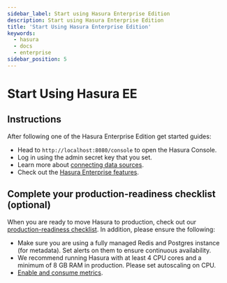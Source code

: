 ```yaml
---
sidebar_label: Start using Hasura Enterprise Edition
description: Start using Hasura Enterprise Edition
title: 'Start Using Hasura Enterprise Edition'
keywords:
  - hasura
  - docs
  - enterprise
sidebar_position: 5
---
```



# Start Using Hasura EE

<ProductBadge self />

## Instructions

After following one of the Hasura Enterprise Edition get started guides:

- Head to `http://localhost:8080/console` to open the Hasura Console.
- Log in using the admin secret key that you set.
- Learn more about [connecting data sources](/databases/quickstart.mdx).
- Check out the [Hasura Enterprise features](/enterprise/overview.mdx).

## Complete your production-readiness checklist (optional)

When you are ready to move Hasura to production, check out our
[production-readiness checklist](/deployment/production-checklist.mdx). In addition, please ensure the following:

- Make sure you are using a fully managed Redis and Postgres instance (for metadata). Set alerts on them to ensure
  continuous availability.
- We recommend running Hasura with at least 4 CPU cores and a minimum of 8 GB RAM in production. Please set autoscaling
  on CPU.
- [Enable and consume metrics](/observability/prometheus/index.mdx).
